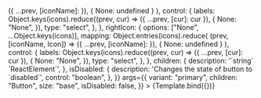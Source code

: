 

<Meta title="atoms/Button" component={Button} />


<Canvas>
  <Story
    name="Button"
    argTypes={{
      // hides ref property from controls, causes an error to occur
      as: {
        table: {
          disable: true,
        },
      },
      leftIcon: {
        options: ["None", ...Object.keys(icons)],
        mapping: Object.entries(icons).reduce(
          (prev, [iconName, Icon]) => ({ ...prev, [iconName]: <Icon /> }),
          { None: undefined }
        ),
        control: {
          labels: Object.keys(icons).reduce((prev, cur) => ({ ...prev, [cur]: cur }), {
            None: "None",
          }),
          type: "select",
        },
      },
      rightIcon: {
        options: ["None", ...Object.keys(icons)],
        mapping: Object.entries(icons).reduce(
          (prev, [iconName, Icon]) => ({ ...prev, [iconName]: <Icon /> }),
          { None: undefined }
        ),
        control: {
          labels: Object.keys(icons).reduce((prev, cur) => ({ ...prev, [cur]: cur }), {
            None: "None",
          }),
          type: "select",
        },
      },
      children: {
        description: '`string` `ReactElement`',
      },
      isDisabled: {
        description: 'Changes the state of button to `disabled`',
        control: "boolean",
      },
    }}
    args={{
      variant: "primary",
      children: "Button",
      size: "base",
      isDisabled: false,
    }}
  >
    {Template.bind({})}
  </Story>
</Canvas>
